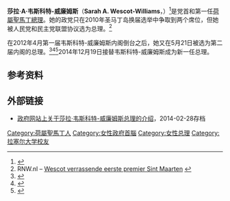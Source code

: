 {{Infobox officeholder
|honorific-prefix = 
|name           = 莎拉·韦斯科特-威廉姆斯<br>Sarah Wescot-Williams
|image = Sarah Wescot-Williams (cropped).jpg
|office         = 第一任[[荷屬聖馬丁總理|荷屬聖馬丁總理]]
|monarch        = [[贝娅特丽克丝_(荷兰)|贝娅特丽克丝]]<br>[[威廉-亞歷山大_(荷蘭)|威廉-亞歷山大]] 
|governor       = {{le|尤金·霍利戴|Eugene Holiday}}
|deputy         = 西奥多·海利格 <br>[[威廉·马丁|威廉·马丁]]
|term_start     = 2010年10月10日
|term_end       = 2014年12月19日
|predecessor    = 
|successor      = {{le|马塞尔·冈布斯|Marcel Gumbs}}
|office1        = 圣马丁议会主席
|term_start1    = 2014年10月10日<ref>[http://www.thedailyherald.com/index.php?option=com_content&id=50765 Sarah elected as the new President of Parliament] The Daily Herald</ref>
|term_end1      = 2014年11月13日<ref>[http://www.thedailyherald.com/index.php?option=com_content&id=51444 Sarah tenders her resignation] The Daily Herald</ref>
|predecessor1   = 
|successor1     = {{le|劳埃德·理查德森|Lloyd J. Richardson}}<ref>[http://www.sxmislandtime.com/component/k2/30982/ MP Dr. Lloyd Richardson voted in as President of Parliament] sxmislandtime.com</ref>
|office2        = {{le|圣马丁民主党|Democratic Party Sint Maarten}}党首
|term_start2    = 1994
|term_end2     = 
|predecessor2   = 
|successor2    = 
|birth_date     = 
|birth_place    = [[法屬聖馬丁|法屬聖馬丁]]<ref>{{cite web|url=http://www.sintmaartengov.org/Government/Pages/PrimeMinister.aspx |title=Sarah Wescot – Williams, Prime Minister Sint Maarten, D.W.I. |publisher=Government of Sint Maarten |accessdate=2013-06-15 |deadurl=yes |archiveurl=https://web.archive.org/web/20140228012152/http://www.sintmaartengov.org/Government/Pages/PrimeMinister.aspx |archivedate=2014-02-28}}</ref>
|death_date     = 
|death_place    = 
|party          = {{le|圣马丁民主党|Democratic Party Sint Maarten}}
|alma_mater     = [[拉萨尔大学|拉萨尔大学]]
|religion       = 
|signature      = 
|website        = [http://www.sintmaartengov.org/government/COM/Pages/default.aspx 政府网站]
}}
'''莎拉·A·韦斯科特-威廉姆斯'''（'''Sarah A. Wescot-Williams'''，{{bd|1956年|4月8日|catIdx=W}}）<ref name=Lynch>{{cite book|last1=Lynch|first1=Edgar H.|last2=Lynch|first2=Julian C.|title=Know Your Political History|date=1999|publisher=House of Nehesi Publ.|location=Philipsburg, St. Martin|isbn=0913441325|page=102|edition=Rev.}}</ref>是{{le|圣马丁民主党|Democratic Party Sint Maarten}}党首和第一任[[荷屬聖馬丁總理|荷屬聖馬丁總理]]。她的政党只在2010年圣马丁岛换届选举中争取到两个席位，但她被人民党和民主党联盟协议选为总理。<ref>RNW.nl – [http://www.rnw.nl/caribiana/article/wescot-verrassende-eerste-premier-sint-maarten Wescot verrassende eerste premier Sint Maarten] {{Wayback|url=http://www.rnw.nl/caribiana/article/wescot-verrassende-eerste-premier-sint-maarten |date=20110506041214 }}</ref>

在2012年4月第一届韦斯科特-威廉姆斯内阁倒台之后，她又在5月21日被选为第二届内阁的总理。<ref>{{cite news |title=Formatie op Sint Maarten van start |author= |url=http://www.rnw.nl/caribiana/bulletin/formatie-op-sint-maarten-van-start |newspaper=RNW |date=2012-05-13 |accessdate=2012-05-23}}</ref><ref>{{cite news |title=Nieuwe regeringscoalitie Sint Maarten |author= |url=http://www.rnw.nl/caribiana/bulletin/nieuwe-regeringscoalitie-sint-maarten |newspaper=RNW |date=2012-05-21 |accessdate=2012-05-23}}</ref><ref>{{cite news |title=New ministers sworn in, NA-led Govt takes office |author= |url=http://www.thedailyherald.com/islands/1-islands-news/28044-new-ministers-sworn-in-na-led-govt-takes-office-.html |newspaper=The Daily Herald |date=2012-05-22 |accessdate=2012-05-23}}</ref>2014年12月19日{{le|马塞尔·冈布斯|Marcel Gumbs}}接替韦斯科特-威廉姆斯成为新一任总理。

== 参考资料 ==
{{reflist}}

==外部链接==
*[https://web.archive.org/web/20140228012152/http://www.sintmaartengov.org/Government/Pages/PrimeMinister.aspx 政府网站上关于莎拉·韦斯科特-威廉姆斯总理的介绍]，2014-02-28存档

{{s-start}}
{{s-off}}
{{s-before|首任}}
{{s-ttl|title=[[荷屬聖馬丁總理|荷屬聖馬丁總理]]|years=2010年－2014年}}
{{s-after|{{le|马塞尔·冈布斯|Marcel Gumbs}}}}
{{s-end}}

{{Authority control}}
{{DEFAULTSORT:Wescot-Williams, Sarah}}
[[Category:荷屬聖馬丁人|Category:荷屬聖馬丁人]]
[[Category:女性政府首腦|Category:女性政府首腦]]
[[Category:女性总理|Category:女性总理]]
[[Category:拉塞尔大学校友|Category:拉塞尔大学校友]]